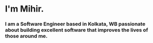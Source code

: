 
## <HeroTextLoop />

<div>
    <span>
        <h1>
            I'm <span style={{ color: "red" }}>Mihir.</span>
        </h1>
    </span>
</div>

### I am a Software Engineer based in Kolkata, WB passionate about building excellent software that improves the lives of those around me.

<br />
<br />
<br />

#### <GetInTouch />

<br />
<br />
<br />
<br />
<br />
<br />
<br />
<br />
<br />
<br />
<br />

<div id="aboutme">
    <Title num="01.  " text="  About Me" />
    <p>
        Howdy, I'm Mihir! I was born and raised in Bihar (no, I don't have an
        accent), and am currently living in Kolkata. I am a Software Engineer and Data Analysis enthusiast.
    </p>
    <p>
        I’ve always sought out opportunities and challenges that are meaningful
        to me. As a software engineer, I enjoy using my obsessive attention to detail,
        my unequivocal love for making things, and my mission-driven work ethic to literally
        change the world. That's why I’m excited to make a big impact at a high growth company.
    </p>
    <p>
        I started in tech with internships, freelance service and part time positions during college. Shortly after graduating from <span style={{color: "red"}}>Sikkim Manipal Institute of Technology</span>, I joined the engineering team at <span style={{color: "red"}}>Nomura Research Institute Financial Technologies</span> where I work on a comprehensive back office solution for implementing STP in post-trade lifecycle management.
    </p>
    <p>
        Most of my positions utilized agile-like development processes using JIRA. I can help everywhere in the stack and I love wearing multiple hats to an extent. Although, I do think my most strongest skills are in Data Analysis and Software Engineering.
    </p>

</div>

<br />
<br />
<br />
<br />
<br />
<br />
<br />
<br />
<br />

<div id="workex">
    <Title num="02. " text=" Where I've Worked" />
</div>
<div>
    <h4>
        Software Engineer&nbsp;
        <span style={{ color: "red" }}>
            @ Nomura Research Institute Fintech
        </span>
    </h4>
    <p style={{ "font-size": "20px" }}>August, 2020 - Present</p>
</div>

-   Work with **Elastic Search** which reduced the data importing time by **18x** and search time by **2.5x**
-   Communicate and collaborate with multi-disciplinary teams of engineers, designers and analyst

<br />
<br />
<div>
    <h4>
        Software Engineer Intern&nbsp;
        <span style={{ color: "red" }}>
            @ Nomura Research Institute Fintech
        </span>
    </h4>
    <span>
        <p style={{ "font-size": "20px" }}>
            Jan - July, 2020 &nbsp; &bull; &nbsp; 7 Months
        </p>
    </span>
</div>

-   Contributed in core features across the entire stack of DLT integrated back-office solution, <a href="http://www.nrifintech.com/solution-for-broker-dealers.html" target="_blank">I-STAR/GV</a>
-   Developed **Trade and Settlement** features, aligned with ASX's CHESS replacement program
-   Written modern, performant, and robust code to enchance **Trade Screens** and add **Warning Features**
-   Developed a clear knowledge of Financial Market and low-level understanding of stock market

<br />
<br />
<br />
<br />
<br />
<br />
<br />
<br />
<br />

<div id="projects">
    <Title num="03. " text=" Projects" />
</div>
